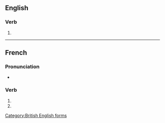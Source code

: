 {{also|hypnotisés}}

==English==

===Verb===
{{head|en|verb form}}

# {{en-third-person singular of|hypnotise}}

[[Category:British English forms]]

----

==French==

===Pronunciation===
* {{homophones|lang=fr|hypnotise|hypnotisent}}

===Verb===
{{head|fr|verb form}}

# {{inflection of|hypnotiser||2|s|pres|indc|lang=fr}}
# {{inflection of|hypnotiser||2|s|pres|subj|lang=fr}}